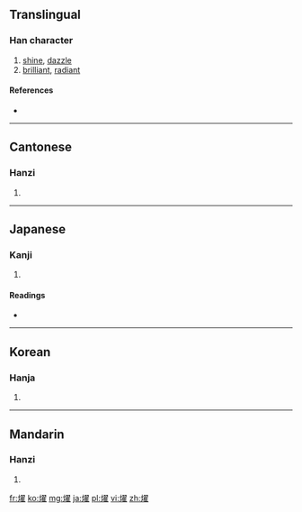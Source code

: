 {{also|耀}}
==Translingual==

===Han character===
{{Han char|rn=86|rad=火|as=14|sn=18|four=9781<sub>4</sub>|canj=火尸一土 (FSMG)}}

# [[shine]], [[dazzle]]
# [[brilliant]], [[radiant]]

====References====
* {{Han ref|kx=0686.010|dkj=19520|dj=1098.220|hdz=32244.030|uh=71FF|ud=29183|bh=EFFA|bd=61434}}

----

==Cantonese==

===Hanzi===
{{yue-hanzi|jyut=|y=yiu6}}

# {{defn|Cantonese|sort=火14}}

----

==Japanese==

===Kanji===
{{ja-kanji|grade=|rs=火14}}

# {{defn|Japanese|sort=火14}}

====Readings====
* {{ja-readings|on=[[よう]] (yō)|kun=[[かがやく]] (kagayaku)}}

----

==Korean==

===Hanja===
{{ko-hanja|hangeul=요|eumhun=|rv=yo|mr=yo|y=yo}}

# {{defn|Korean|sort=火14}}

----

==Mandarin==

===Hanzi===
{{cmn-hanzi|pin=[[shào]] ([[shao4]]), [[shuò]] ([[shuo4]]), [[yào]] ([[yao4]])|wg=shao<sup>4</sup>, shuo<sup>4</sup>, yao<sup>4</sup>}}

# {{defn|Mandarin|sort=火14}}

[[fr:燿]]
[[ko:燿]]
[[mg:燿]]
[[ja:燿]]
[[pl:燿]]
[[vi:燿]]
[[zh:燿]]